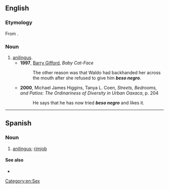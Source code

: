 ==English==

===Etymology===
From {{der|en|es|beso negro||black kiss}}.

===Noun===
{{en-noun|-|head=beso negro}}

# [[anilingus]].
#* '''1997''', [[w:Barry Gifford|Barry Gifford]], ''Baby Cat-Face''
#*: The other reason was that Waldo had backhanded her across the mouth after she refused to give him '''''beso negro'''''.
#* '''2000''', Michael James Higgins, Tanya L. Coen, ''Streets, Bedrooms, and Patios: The Ordinariness of Diversity in Urban Oaxaca'', p. 204
#*: He says that he has now tried '''''beso negro''''' and likes it.

[[Category:en:Sex]]

----

==Spanish==

===Noun===
{{es-noun|m}}

# {{lb|es|colloquial}} [[anilingus]]; [[rimjob]]
#: {{syn|es|anilingus}}

====See also====
* {{l|es|lamer el culo}}
{{C|es|Sex}}